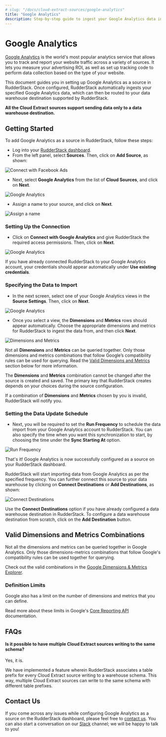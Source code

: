 ```yaml
---
# slug: "/docs/cloud-extract-sources/google-analytics"
title: "Google Analytics"
description: Step-by-step guide to ingest your Google Analytics data into RudderStack
---
```


# Google Analytics

[Google Analytics](https://analytics.google.com/analytics/web/#/) is the world's most popular analytics service that allows you to track and report your website traffic across a variety of sources. It lets you measure your advertising ROI, as well as set up tracking code to perform data collection based on the type of your website.

This document guides you in setting up Google Analytics as a source in RudderStack. Once configured, RudderStack automatically ingests your specified Google Analytics data, which can then be routed to your data warehouse destination supported by RudderStack.

<div class="infoBlock">

**All the Cloud Extract sources support sending data only to a data warehouse destination.**

</div>

## Getting Started

To add Google Analytics as a source in RudderStack, follow these steps:

- Log into your [RudderStack dashboard](https://app.rudderlabs.com/signup?type=freetrial).
- From the left panel, select **Sources**. Then, click on **Add Source**, as shown:

<!--<img src="../../../images/assets/image (97) (1) (1) (2) (2) (2) (2) (2) (2) (2) (2) (2) (2) (2) (3) (6).png" />-->

<img
  src="../../images/assets/image (97) (1) (1) (2) (2) (2) (2) (2) (2) (2) (2) (2) (2) (2) (3) (1).png"
  alt="Connect with Facebook Ads"
/>

- Next, select **Google Analytics** from the list of **Cloud Sources**, and click on **Next**.

<!--<img src="../../../images/assets/2.png" />-->

<img src="../../../images/assets/2.png" alt="Google Analytics" />

- Assign a name to your source, and click on **Next**.

<!--<img src="../../../images/assets/3 (7).png" />-->

<img src="../../../images/assets/3 (7).png" alt="Assign a name" />

### Setting Up the Connection

- Click on **Connect with Google Analytics** and give RudderStack the required access permissions. Then, click on **Next**.

<!--<img src="../../../images/assets/4 (5).png" />-->

<img src="../../../images/assets/4 (5).png" alt="Google Analytics" />

<div class="infoBlock">

If you have already connected RudderStack to your Google Analytics account, your credentials should appear automatically under **Use existing credentials**.

</div>

### Specifying the Data to Import

- In the next screen, select one of your Google Analytics views in the **Source Settings**. Then, click on **Next**.

<!--<img src="../../../images/assets/5 (3).png" />-->

<img src="../../../images/assets/5 (3).png" alt="Google Analytics" />

- Once you select a view, the **Dimensions** and **Metrics** rows should appear automatically. Choose the appropriate dimensions and metrics for RudderStack to ingest the data from, and then click **Next**.

<!--<img src="../../../images/assets/screen-shot-2020-12-15-at-4.07.31-pm.png" />-->

<img
  src="../../images/assets/screen-shot-2020-12-15-at-4.07.31-pm.png"
  alt="Dimensions and Metrics"
/>

<div class="warningBlock">

Not all **Dimensions** and **Metrics** can be queried together. Only those dimensions and metrics combinations that follow Google’s compatibility rules can be used for querying. Read the <a href="../cloud-extract-sources/google-analytics#valid-dimensions-and-metrics-combinations">Valid Dimensions and Metrics</a> section below for more information.

</div>

<div class="warningBlock">

The **Dimensions** and **Metrics** combination cannot be changed after the source is created and saved. The primary key that RudderStack creates depends on your choices during the source configuration.

</div>

<div class="infoBlock">

If a combination of **Dimensions** and **Metrics** chosen by you is invalid, RudderStack will notify you.

</div>

### Setting the Data Update Schedule

- Next, you will be required to set the **Run Frequency** to schedule the data import from your Google Analytics account to RudderStack. You can also specify the time when you want this synchronization to start, by choosing the time under the **Sync Starting At** option.

<!--<img src="../../../images/assets/screen-shot-2020-12-15-at-4.24.10-pm.png" />-->

<img
  src="../../images/assets/screen-shot-2020-12-15-at-4.24.10-pm.png"
  alt="Run Frequency"
/>

That's it! Google Analytics is now successfully configured as a source on your RudderStack dashboard.

RudderStack will start importing data from Google Analytics as per the specified frequency. You can further connect this source to your data warehouse by clicking on **Connect Destinations** or **Add Destinations**, as shown:

<!--<img src="../../../images/assets/screen-shot-2020-12-15-at-4.26.30-pm.png" />-->

<img
  src="../../images/assets/screen-shot-2020-12-15-at-4.26.30-pm.png"
  alt="Connect Destinations"
/>

<div class="successBlock">

  Use the **Connect Destinations** option if you have already
  configured a data warehouse destination in RudderStack. To configure a data
  warehouse destination from scratch, click on the **Add Destination** button.
</div>

## Valid Dimensions and Metrics Combinations

Not all the dimensions and metrics can be queried together in Google Analytics. Only those dimensions-metrics combinations that follow Google's compatibility rules can be used together for querying.

<div class="successBlock">

Check out the valid combinations in the <a href="https://ga-dev-tools.appspot.com/dimensions-metrics-explorer/">Google Dimensions & Metrics Explorer</a>.
</div>

### Definition Limits

Google also has a limit on the number of dimensions and metrics that you can define.

<div class="infoBlock">

Read more about these limits in Google's <a href="https://developers.google.com/analytics/devguides/reporting/core/v3/reference#metrics">Core Reporting API</a> documentation.

</div>

## FAQs

#### Is it possible to have multiple Cloud Extract sources writing to the same schema?

Yes, it is.

We have implemented a feature wherein RudderStack associates a table prefix for every Cloud Extract source writing to a warehouse schema. This way, multiple Cloud Extract sources can write to the same schema with different table prefixes.

## Contact Us

If you come across any issues while configuring Google Analytics as a source on the RudderStack dashboard, please feel free to [contact us](mailto:%20docs@rudderstack.com). You can also start a conversation on our [Slack](https://rudderstack.com/join-rudderstack-slack-community) channel; we will be happy to talk to you!
